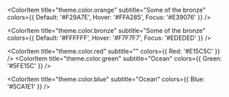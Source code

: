 
<Meta title="Tokens/Colors" />

<ColorPalette>
  <ColorItem
    title="theme.color.bronze"
    subtitle="Some of the bronze"
    colors={{ Default: '#231403', Hover: '#301B04', Focus: '#3A2206' }}
  />


  <ColorItem
    title="theme.color.orange"
    subtitle="Some of the bronze"
    colors={{ Default: '#F29A7E', Hover: '#FFA285', Focus: '#E39076' }}
  />


  <ColorItem
    title="theme.color.bronze"
    subtitle="Some of the bronze"
    colors={{ Default: '#FFFFFF', Hover: '#F7F7F7', Focus: '#EDEDED' }}
  />


  <ColorItem 
    title="theme.color.red" 
    subtitle="" 
    colors={{ Red: '#E15C5C' }} 
  />
  <ColorItem 
    title="theme.color.green" 
    subtitle="Ocean" 
    colors={{ Green: '#5FE15C' }} 
  />

   <ColorItem 
    title="theme.color.blue" 
    subtitle="Ocean" 
    colors={{ Blue: '#5CA1E1' }} 
  />

</ColorPalette>